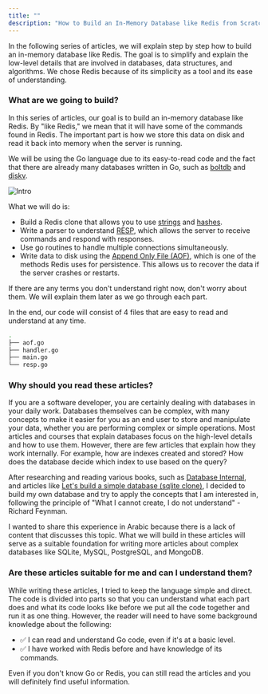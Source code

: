 ```yaml
---
title: ""
description: "How to Build an In-Memory Database like Redis from Scratch with Go"
---
```


In the following series of articles, we will explain step by step how to build an in-memory database like Redis. The goal is to simplify and explain the low-level details that are involved in databases, data structures, and algorithms. We chose Redis because of its simplicity as a tool and its ease of understanding.

### What are we going to build?
In this series of articles, our goal is to build an in-memory database like Redis. By "like Redis," we mean that it will have some of the commands found in Redis. The important part is how we store this data on disk and read it back into memory when the server is running.

We will be using the Go language due to its easy-to-read code and the fact that there are already many databases written in Go, such as [boltdb](https://github.com/boltdb/bolt) and [diskv](https://github.com/peterbourgon/diskv).

![Intro](/images/diagram.svg)

What we will do is:

- Build a Redis clone that allows you to use [strings](https://redis.io/docs/data-types/strings/) and [hashes](https://redis.io/docs/data-types/hashes/).
- Write a parser to understand [RESP](https://redis.io/docs/reference/protocol-spec/), which allows the server to receive commands and respond with responses.
- Use go routines to handle multiple connections simultaneously.
- Write data to disk using the [Append Only File (AOF)](https://redis.io/docs/management/persistence/), which is one of the methods Redis uses for persistence. This allows us to recover the data if the server crashes or restarts.

<Alert type="info">
If there are any terms you don't understand right now, don't worry about them. We will explain them later as we go through each part.
</Alert>

In the end, our code will consist of 4 files that are easy to read and understand at any time.
```bash
.
├── aof.go
├── handler.go
├── main.go
└── resp.go
```

### Why should you read these articles?
If you are a software developer, you are certainly dealing with databases in your daily work. Databases themselves can be complex, with many concepts to make it easier for you as an end user to store and manipulate your data, whether you are performing complex or simple operations. Most articles and courses that explain databases focus on the high-level details and how to use them. However, there are few articles that explain how they work internally. For example, how are indexes created and stored? How does the database decide which index to use based on the query?

After researching and reading various books, such as [Database Internal](https://www.databass.dev/), and articles like [Let's build a simple database (sqlite clone)](https://cstack.github.io/db_tutorial/), I decided to build my own database and try to apply the concepts that I am interested in, following the principle of "What I cannot create, I do not understand" - Richard Feynman.

I wanted to share this experience in Arabic because there is a lack of content that discusses this topic. What we will build in these articles will serve as a suitable foundation for writing more articles about complex databases like SQLite, MySQL, PostgreSQL, and MongoDB.

### Are these articles suitable for me and can I understand them?
While writing these articles, I tried to keep the language simple and direct. The code is divided into parts so that you can understand what each part does and what its code looks like before we put all the code together and run it as one thing. However, the reader will need to have some background knowledge about the following:

- ✅ I can read and understand Go code, even if it's at a basic level.
- ✅ I have worked with Redis before and have knowledge of its commands.

<Alert type="warning">
Even if you don't know Go or Redis, you can still read the articles and you will definitely find useful information.
</Alert>